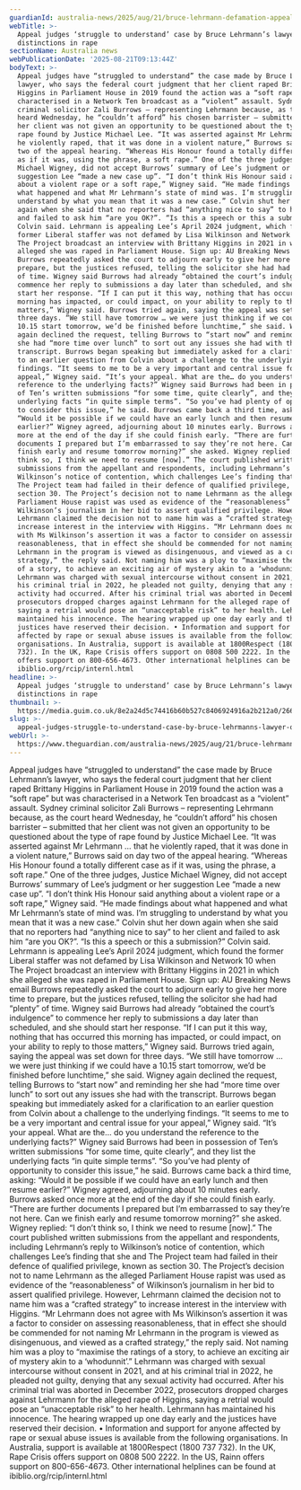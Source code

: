 ```yaml
---
guardianId: australia-news/2025/aug/21/bruce-lehrmann-defamation-appeal-lawyer-ntwnfb
webTitle: >-
  Appeal judges ‘struggle to understand’ case by Bruce Lehrmann’s lawyer over
  distinctions in rape
sectionName: Australia news
webPublicationDate: '2025-08-21T09:13:44Z'
bodyText: >-
  Appeal judges have “struggled to understand” the case made by Bruce Lehrmann’s
  lawyer, who says the federal court judgment that her client raped Brittany
  Higgins in Parliament House in 2019 found the action was a “soft rape” but was
  characterised in a Network Ten broadcast as a “violent” assault. Sydney
  criminal solicitor Zali Burrows – representing Lehrmann because, as the court
  heard Wednesday, he “couldn’t afford” his chosen barrister – submitted that
  her client was not given an opportunity to be questioned about the type of
  rape found by Justice Michael Lee. “It was asserted against Mr Lehrmann … that
  he violently raped, that it was done in a violent nature,” Burrows said on day
  two of the appeal hearing. “Whereas His Honour found a totally different case
  as if it was, using the phrase, a soft rape.” One of the three judges, Justice
  Michael Wigney, did not accept Burrows’ summary of Lee’s judgment or her
  suggestion Lee “made a new case up”. “I don’t think His Honour said anything
  about a violent rape or a soft rape,” Wigney said. “He made findings about
  what happened and what Mr Lehrmann’s state of mind was. I’m struggling to
  understand by what you mean that it was a new case.” Colvin shut her down
  again when she said that no reporters had “anything nice to say” to her client
  and failed to ask him “are you OK?”. “Is this a speech or this a submission?”
  Colvin said. Lehrmann is appealing Lee’s April 2024 judgment, which found the
  former Liberal staffer was not defamed by Lisa Wilkinson and Network 10 when
  The Project broadcast an interview with Brittany Higgins in 2021 in which she
  alleged she was raped in Parliament House. Sign up: AU Breaking News email
  Burrows repeatedly asked the court to adjourn early to give her more time to
  prepare, but the justices refused, telling the solicitor she had had “plenty”
  of time. Wigney said Burrows had already “obtained the court’s indulgence” to
  commence her reply to submissions a day later than scheduled, and she should
  start her response. “If I can put it this way, nothing that has occurred this
  morning has impacted, or could impact, on your ability to reply to those
  matters,” Wigney said. Burrows tried again, saying the appeal was set down for
  three days. “We still have tomorrow … we were just thinking if we could have a
  10.15 start tomorrow, we’d be finished before lunchtime,” she said. Wigney
  again declined the request, telling Burrows to “start now” and reminding her
  she had “more time over lunch” to sort out any issues she had with the
  transcript. Burrows began speaking but immediately asked for a clarification
  to an earlier question from Colvin about a challenge to the underlying
  findings. “It seems to me to be a very important and central issue for your
  appeal,” Wigney said. “It’s your appeal. What are the… do you understand the
  reference to the underlying facts?” Wigney said Burrows had been in possession
  of Ten’s written submissions “for some time, quite clearly”, and they list the
  underlying facts “in quite simple terms”. “So you’ve had plenty of opportunity
  to consider this issue,” he said. Burrows came back a third time, asking:
  “Would it be possible if we could have an early lunch and then resume
  earlier?” Wigney agreed, adjourning about 10 minutes early. Burrows asked once
  more at the end of the day if she could finish early. “There are further
  documents I prepared but I’m embarrassed to say they’re not here. Can we
  finish early and resume tomorrow morning?” she asked. Wigney replied: “I don’t
  think so, I think we need to resume [now].” The court published written
  submissions from the appellant and respondents, including Lehrmann’s reply to
  Wilkinson’s notice of contention, which challenges Lee’s finding that she and
  The Project team had failed in their defence of qualified privilege, known as
  section 30. The Project’s decision not to name Lehrmann as the alleged
  Parliament House rapist was used as evidence of the “reasonableness” of
  Wilkinson’s journalism in her bid to assert qualified privilege. However,
  Lehrmann claimed the decision not to name him was a “crafted strategy” to
  increase interest in the interview with Higgins. “Mr Lehrmann does not agree
  with Ms Wilkinson’s assertion it was a factor to consider on assessing
  reasonableness, that in effect she should be commended for not naming Mr
  Lehrmann in the program is viewed as disingenuous, and viewed as a crafted
  strategy,” the reply said. Not naming him was a ploy to “maximise the ratings
  of a story, to achieve an exciting air of mystery akin to a ‘whodunnit’.”
  Lehrmann was charged with sexual intercourse without consent in 2021, and at
  his criminal trial in 2022, he pleaded not guilty, denying that any sexual
  activity had occurred. After his criminal trial was aborted in December 2022,
  prosecutors dropped charges against Lehrmann for the alleged rape of Higgins,
  saying a retrial would pose an “unacceptable risk” to her health. Lehrmann has
  maintained his innocence. The hearing wrapped up one day early and the
  justices have reserved their decision. • Information and support for anyone
  affected by rape or sexual abuse issues is available from the following
  organisations. In Australia, support is available at 1800Respect (1800 737
  732). In the UK, Rape Crisis offers support on 0808 500 2222. In the US, Rainn
  offers support on 800-656-4673. Other international helplines can be found at
  ibiblio.org/rcip/internl.html
headline: >-
  Appeal judges ‘struggle to understand’ case by Bruce Lehrmann’s lawyer over
  distinctions in rape
thumbnail: >-
  https://media.guim.co.uk/8e2a24d5c74416b60b527c8406924916a2b212a0/266_120_2321_1856/500.jpg
slug: >-
  appeal-judges-struggle-to-understand-case-by-bruce-lehrmanns-lawyer-over-distinctions-in-rape
webUrl: >-
  https://www.theguardian.com/australia-news/2025/aug/21/bruce-lehrmann-defamation-appeal-lawyer-ntwnfb
---
```

Appeal judges have “struggled to understand” the case made by Bruce Lehrmann’s lawyer, who says the federal court judgment that her client raped Brittany Higgins in Parliament House in 2019 found the action was a “soft rape” but was characterised in a Network Ten broadcast as a “violent” assault. Sydney criminal solicitor Zali Burrows – representing Lehrmann because, as the court heard Wednesday, he “couldn’t afford” his chosen barrister – submitted that her client was not given an opportunity to be questioned about the type of rape found by Justice Michael Lee. “It was asserted against Mr Lehrmann … that he violently raped, that it was done in a violent nature,” Burrows said on day two of the appeal hearing. “Whereas His Honour found a totally different case as if it was, using the phrase, a soft rape.” One of the three judges, Justice Michael Wigney, did not accept Burrows’ summary of Lee’s judgment or her suggestion Lee “made a new case up”. “I don’t think His Honour said anything about a violent rape or a soft rape,” Wigney said. “He made findings about what happened and what Mr Lehrmann’s state of mind was. I’m struggling to understand by what you mean that it was a new case.” Colvin shut her down again when she said that no reporters had “anything nice to say” to her client and failed to ask him “are you OK?”. “Is this a speech or this a submission?” Colvin said. Lehrmann is appealing Lee’s April 2024 judgment, which found the former Liberal staffer was not defamed by Lisa Wilkinson and Network 10 when The Project broadcast an interview with Brittany Higgins in 2021 in which she alleged she was raped in Parliament House. Sign up: AU Breaking News email Burrows repeatedly asked the court to adjourn early to give her more time to prepare, but the justices refused, telling the solicitor she had had “plenty” of time. Wigney said Burrows had already “obtained the court’s indulgence” to commence her reply to submissions a day later than scheduled, and she should start her response. “If I can put it this way, nothing that has occurred this morning has impacted, or could impact, on your ability to reply to those matters,” Wigney said. Burrows tried again, saying the appeal was set down for three days. “We still have tomorrow … we were just thinking if we could have a 10.15 start tomorrow, we’d be finished before lunchtime,” she said. Wigney again declined the request, telling Burrows to “start now” and reminding her she had “more time over lunch” to sort out any issues she had with the transcript. Burrows began speaking but immediately asked for a clarification to an earlier question from Colvin about a challenge to the underlying findings. “It seems to me to be a very important and central issue for your appeal,” Wigney said. “It’s your appeal. What are the… do you understand the reference to the underlying facts?” Wigney said Burrows had been in possession of Ten’s written submissions “for some time, quite clearly”, and they list the underlying facts “in quite simple terms”. “So you’ve had plenty of opportunity to consider this issue,” he said. Burrows came back a third time, asking: “Would it be possible if we could have an early lunch and then resume earlier?” Wigney agreed, adjourning about 10 minutes early. Burrows asked once more at the end of the day if she could finish early. “There are further documents I prepared but I’m embarrassed to say they’re not here. Can we finish early and resume tomorrow morning?” she asked. Wigney replied: “I don’t think so, I think we need to resume [now].” The court published written submissions from the appellant and respondents, including Lehrmann’s reply to Wilkinson’s notice of contention, which challenges Lee’s finding that she and The Project team had failed in their defence of qualified privilege, known as section 30. The Project’s decision not to name Lehrmann as the alleged Parliament House rapist was used as evidence of the “reasonableness” of Wilkinson’s journalism in her bid to assert qualified privilege. However, Lehrmann claimed the decision not to name him was a “crafted strategy” to increase interest in the interview with Higgins. “Mr Lehrmann does not agree with Ms Wilkinson’s assertion it was a factor to consider on assessing reasonableness, that in effect she should be commended for not naming Mr Lehrmann in the program is viewed as disingenuous, and viewed as a crafted strategy,” the reply said. Not naming him was a ploy to “maximise the ratings of a story, to achieve an exciting air of mystery akin to a ‘whodunnit’.” Lehrmann was charged with sexual intercourse without consent in 2021, and at his criminal trial in 2022, he pleaded not guilty, denying that any sexual activity had occurred. After his criminal trial was aborted in December 2022, prosecutors dropped charges against Lehrmann for the alleged rape of Higgins, saying a retrial would pose an “unacceptable risk” to her health. Lehrmann has maintained his innocence. The hearing wrapped up one day early and the justices have reserved their decision. • Information and support for anyone affected by rape or sexual abuse issues is available from the following organisations. In Australia, support is available at 1800Respect (1800 737 732). In the UK, Rape Crisis offers support on 0808 500 2222. In the US, Rainn offers support on 800-656-4673. Other international helplines can be found at ibiblio.org/rcip/internl.html
